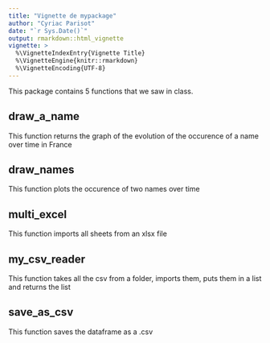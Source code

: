 ```yaml
---
title: "Vignette de mypackage"
author: "Cyriac Parisot"
date: "`r Sys.Date()`"
output: rmarkdown::html_vignette
vignette: >
  %\VignetteIndexEntry{Vignette Title}
  %\VignetteEngine{knitr::rmarkdown}
  %\VignetteEncoding{UTF-8}
---
```


This package contains 5 functions that we saw in class.

## draw_a_name
This function returns the graph of the evolution of the occurence of a name over time in France

## draw_names
This function plots the occurence of two names over time

## multi_excel
This function imports all sheets from an xlsx file

## my_csv_reader
This function takes all the csv from a folder, imports them, puts them in a list and returns the list

## save_as_csv
This function saves the dataframe as a .csv
